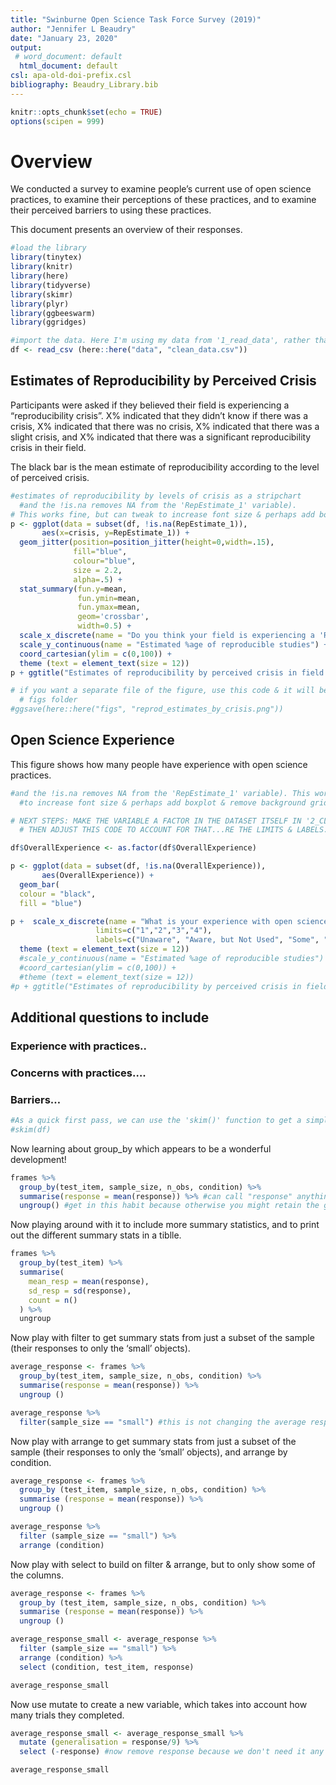 ```yaml
---
title: "Swinburne Open Science Task Force Survey (2019)"
author: "Jennifer L Beaudry"
date: "January 23, 2020"
output:
 # word_document: default
  html_document: default
csl: apa-old-doi-prefix.csl
bibliography: Beaudry_Library.bib
---
```



```r
knitr::opts_chunk$set(echo = TRUE)
options(scipen = 999)
```

# Overview

We conducted a survey to examine people's current use of open science practices, 
to examine their perceptions of these practices, and to examine their perceived
barriers to using these practices. 

This document presents an overview of their responses. 

```r
#load the library
library(tinytex)
library(knitr)
library(here)
library(tidyverse)
library(skimr)
library(plyr)
library(ggbeeswarm)
library(ggridges)
```


```r
#import the data. Here I'm using my data from '1_read_data', rather than Jordy's revised one.
df <- read_csv (here::here("data", "clean_data.csv"))
```



## Estimates of Reproducibility by Perceived Crisis  

Participants were asked if they believed their field is experiencing a "reproducibility
crisis". X% indicated that they didn't know if there was a crisis, X% indicated that 
there was no crisis, X% indicated that there was a slight crisis, and X% indicated
that there was a significant reproducibility crisis in their field. 

The black bar is the mean estimate of reproducibility according to the level of 
perceived crisis. 

```r
#estimates of reproducibility by levels of crisis as a stripchart 
  #and the !is.na removes NA from the 'RepEstimate_1' variable). 
# This works fine, but can tweak to increase font size & perhaps add boxplot & remove background grid.
p <- ggplot(data = subset(df, !is.na(RepEstimate_1)), 
       aes(x=crisis, y=RepEstimate_1)) + 
  geom_jitter(position=position_jitter(height=0,width=.15),
              fill="blue",
              colour="blue",
              size = 2.2,
              alpha=.5) +
  stat_summary(fun.y=mean,
               fun.ymin=mean,
               fun.ymax=mean,
               geom='crossbar',
               width=0.5) +
  scale_x_discrete(name = "Do you think your field is experiencing a 'Reprodubility Crisis'?", limits = (c("Don't Know", "No Crisis", "Slight Crisis", "Significant Crisis"))) +
  scale_y_continuous(name = "Estimated %age of reproducible studies") +
  coord_cartesian(ylim = c(0,100)) +
  theme (text = element_text(size = 12))
p + ggtitle("Estimates of reproducibility by perceived crisis in field (n = 137)")

# if you want a separate file of the figure, use this code & it will be saved in the
  # figs folder
#ggsave(here::here("figs", "reprod_estimates_by_crisis.png"))
```

   
## Open Science Experience

This figure shows how many people have experience with open science practices. 

```r
#and the !is.na removes NA from the 'RepEstimate_1' variable). This works fine, but can tweak
  #to increase font size & perhaps add boxplot & remove background grid.

# NEXT STEPS: MAKE THE VARIABLE A FACTOR IN THE DATASET ITSELF IN '2_CLEAN_DATA.R'
  # THEN ADJUST THIS CODE TO ACCOUNT FOR THAT...RE THE LIMITS & LABELS....

df$OverallExperience <- as.factor(df$OverallExperience)

p <- ggplot(data = subset(df, !is.na(OverallExperience)), 
       aes(OverallExperience)) + 
  geom_bar(
  colour = "black", 
  fill = "blue") 

p +  scale_x_discrete(name = "What is your experience with open science practices? (n = 208)",
                   limits=c("1","2","3","4"),
                   labels=c("Unaware", "Aware, but Not Used", "Some", "Extensive")) + 
  theme (text = element_text(size = 12))
  #scale_y_continuous(name = "Estimated %age of reproducible studies") +
  #coord_cartesian(ylim = c(0,100)) +
  #theme (text = element_text(size = 12))
#p + ggtitle("Estimates of reproducibility by perceived crisis in field (n = 137)")

```



## Additional questions to include

### Experience with practices..

### Concerns with practices....

### Barriers...


```r
#As a quick first pass, we can use the 'skim()' function to get a simple overview of each variable:
#skim(df)
```

Now learning about group_by which appears to be a wonderful development!

```r
frames %>%
  group_by(test_item, sample_size, n_obs, condition) %>%
  summarise(response = mean(response)) %>% #can call "response" anything you want.
  ungroup() #get in this habit because otherwise you might retain the grouping elsewhere.
```

Now playing around with it to include more summary statistics, and to print out the different summary stats in a tiblle.

```r
frames %>%
  group_by(test_item) %>%
  summarise(
    mean_resp = mean(response),
    sd_resp = sd(response),
    count = n()
  ) %>%
  ungroup

```

Now play with filter to get summary stats from just a subset of the sample (their responses to only the 'small' objects).

```r
average_response <- frames %>%
  group_by(test_item, sample_size, n_obs, condition) %>%
  summarise(response = mean(response)) %>%
  ungroup ()

average_response %>%
  filter(sample_size == "small") #this is not changing the average response variable because it still has everything in it.
```

Now play with arrange to get summary stats from just a subset of the sample (their responses to only the 'small' objects), and arrange by condition.

```r
average_response <- frames %>%
  group_by (test_item, sample_size, n_obs, condition) %>%
  summarise (response = mean(response)) %>%
  ungroup ()

average_response %>%
  filter (sample_size == "small") %>%
  arrange (condition)
```

Now play with select to build on filter & arrange, but to only show some of the columns.

```r
average_response <- frames %>%
  group_by (test_item, sample_size, n_obs, condition) %>%
  summarise (response = mean(response)) %>%
  ungroup ()

average_response_small <- average_response %>%
  filter (sample_size == "small") %>%
  arrange (condition) %>%
  select (condition, test_item, response)

average_response_small

```

Now use mutate to create a new variable, which takes into account how many trials they completed.

```r
average_response_small <- average_response_small %>%
  mutate (generalisation = response/9) %>%
  select (-response) #now remove response because we don't need it any longer

average_response_small

```

